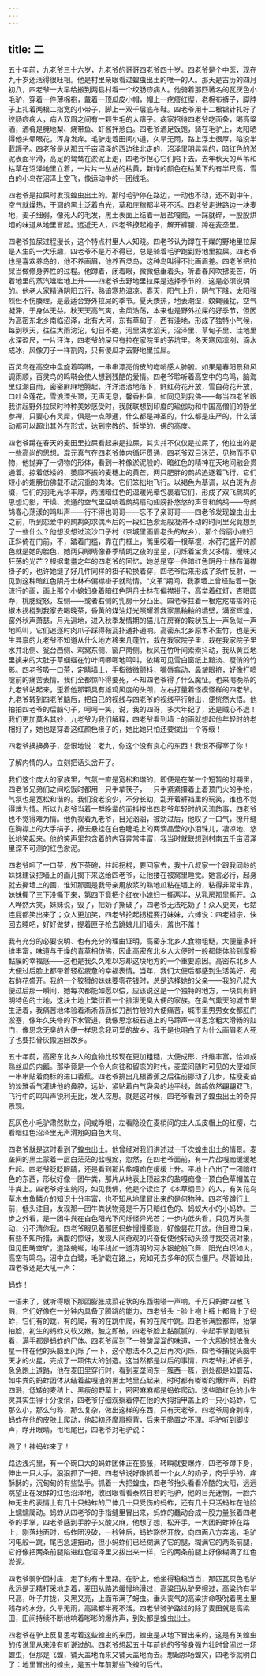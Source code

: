 ```yaml
---
---
---
```

title: 二
---




五十年前，九老爷三十六岁，九老爷的哥哥四老爷四十岁。四老爷是个中医，现在九十岁还活得很旺相。他是村里亲眼看过蝗虫出土的唯一的人。那天是古历的四月初八，四老爷一大早给搬到两县村看一个绞肠痧病人。他骑着那匹著名的瓦灰色小毛驴，穿着一件薄棉袍，戴着一顶瓜皮小帽，帽上一疙瘩红缨，老棉布裤子，脚脖子上扎着两根二指宽的小带子，脚上一双千层底布鞋。四老爷用十二根银针扎好了绞肠痧病人，病人双眉之间有一颗生毛的大痦子。病家招待四老爷吃面条，喝高粱酒，酒肴是腌地梨、烧带鱼、虾酱拌葱白。四老爷酒足饭饱，骑在毛驴上，太阳晒得他头晕眼花，浑身发痒。毛驴走着田间小道，久旱无雨，路上浮土很厚，陷没半截蹄子。四老爷是从那五千亩沼泽的西边往北走的，沼泽里明晃晃的，暗红色的淤泥表面平滑，高足的鹭鸶在淤泥上走，四老爷担心它们陷下去。去年秋天的芦苇和枯草在沼泽地里立着，一片片一丛丛的枯黄，新绿的颜色在枯黄下约有半尺高，雪白的小鸟在沼泽上空飞，像运动中的一团绒毛。

四老爷是拉屎时发现蝗虫出土的。那时毛驴停在路边，一动也不动，还不到中午，空气就燥热，干涸的黑土泛着白光，草和庄稼都半死不活。四老爷走进路边一块麦地，麦子细弱，像死人的毛发，黑土表面上结着一层盐嘎痂，一踩就碎，一股股烘烟的味道从地里冒起。远近无人，四老爷撩起袍子，解开裤腰，蹲在麦垄里。

四老爷拉屎过程漫长，这个特点村里人人知晓。四老爷认为蹲在干燥的野地里拉屎是人生的一大乐趣，四老爷不是万不得已，总是骑着毛驴跑到野地里拉屎。四老爷也是喜欢养鸟的，他不养画眉，他养百灵鸟，这种鸟叫得不比画眉差。四老爷把拉屎当做修身养性的过程。他蹲着，闭着眼，微微低垂着头，听着春风吹拂麦芒，听着地里的蒸汽咝咝地上升——四老爷去野地里拉屎是选择季节的，这是必须说明的。他老人家精通阴阳五行，熟谙寒热温凉。春天，阳气上升，阴气下降，太阳强烈但不伤腠理，是最适合野外拉屎的季节。夏天燠热，地表潮湿，蚊蝇骚扰，空气凝滞，于身体无益。秋天天高气爽，金风浩荡，本来也是野外拉屎的好季节，但因为高密东北乡南临沼泽，北有大河，东有草甸子，西有洼地，形成了独特小气候，每到秋天，往往大雨滂沱，旬日不绝，河里洪水滔天，沼泽里、草甸子里、洼地里水深盈尺，一片汪洋，四老爷的屎只有拉在家院里的茅坑里。冬天寒风凛冽，滴水成冰，风像刀子一样割肉，只有傻瓜才去野地里拉屎。

百灵鸟在高空中盘旋着鸣啭，一串串漂亮俏皮的唿哨感人肺腑。如果是春阳景和风调雨顺，百灵鸟的鸣啭会使人想到残酷的爱情。四老爷聆听着高空中的鸟鸣，脑海里红潮白雨，密密麻麻地腾起，洋洋洒洒地落下，鲜红荷花开放，雪白荷花开放，口吐金莲花，雪浪湮头顶，无声无息，馨香扑鼻，如同见到我佛——每当四老爷跟我讲起野外拉屎时种种美妙感受时，我就联想到印度的瑜伽功和中国高僧们的静坐参禅，只要心有灵犀，俱是一点即通，什么都是神圣的，什么都是庄严的，什么活动都可以超出其外在形式，达到宗教的、哲学的、佛的高度。

四老爷蹲在春天的麦田里拉屎看起来是拉屎，其实并不仅仅是拉屎了，他拉出的是一些高尚的思想。混元真气在四老爷体内循环贯通，四老爷双目迷茫，见物而不见物，他抛弃了一切物的形体，看到一种像淤泥般的、暗红色的精神在天地间融会贯通着。掠着低矮的、萎靡不振的麦穗上的黄芒，两只肥胖的鹧鸪追逐着飞行，它们短小的翅膀仿佛载不动沉重的肉体。它们笨拙地飞行。以褐色为基调，以白斑为点缀，它们的羽毛光华丰厚，两团暗红色的温暖光晕包裹着它们，形成了双飞鹧鸪的思想幻影，干燥、流通的空气里回响着鹧鸪扇动翅膀扑悠悠的声音和鹧鸪——母鹧鸪春心荡漾的鸣叫声——行不得也哥哥——忘不了亲哥哥——四老爷发现蝗虫出土之前，听到恋爱中的鹧鸪的求偶声后的一段红色淤泥般凝滞不动的时间里究竟想到了一些什么？他想没想过流沙口子村（京城里画眉老头的故乡），那个俏丽小媳妇正斜倚在门前，不，踏着门槛，靠在门框上，嘴里咬着一根草棍，水荇花盛开的颜色就是她的脸色，她两只眼睛像春季晴朗之夜的星星，闪烁着宝贵又多情、暧昧又狂荡的光芒？根据耄耋之年的四老爷的回忆，她总是穿一件暗红色阴丹士林布偏襟褂子的，也许她缝了好几件同样的褂子轮换着穿，四老爷后来形成了条件反射，一见到这种暗红色阴丹士林布偏襟褂子就动情。“文革”期间，我家墙上曾经贴着一张流行的画，画上那个小媳妇身着暗红色阴丹士林布偏襟褂子，高举着红灯，杏眼圆睁，桃腮绽怒，左侧——或者右侧的乳房十分凸出。四老爷拄着一根疙疙瘩瘩的花椒木拐棍到我家去喝晚茶，昏黄的煤油灯光照耀着我家黑釉釉的墙壁，满室辉煌，窗外秋声萧瑟，月光遍地，进入秋季发情期的猫儿在房脊的鞍状瓦上一声急似一声地鸣叫，它们追逐时肉爪子踩得鞍瓦扑通扑通响。高密东北乡原本不生竹，也是天生异禀的九老爷不知道从什么地方移来几蓬竹，栽在我家院子里，栽在我家院子里水井北侧、瓮台西侧、鸡窝东侧、窗户南侧。秋风在竹叶间索索抖动，我从黄豆地里擒来的大肚子草蝈蝈在竹叶间唧唧地鸣叫，依稀可见雪白窗纸上黯淡、瘦俏的竹影。四老爷吸一口茶，定睛墙上，手指微微颤抖，嘴唇翕动，鼻皱眼挤，好像打喷嚏前的痛苦表情。我们全都惊吓得要死，不知四老爷得了什么魔怔。也来喝晚茶的九老爷站起来，歪着他那颗具有雄鸡风度的头颅，左右打量着怪模怪样的四老爷。九老爷转到四老爷脑后，把自己的视线与四老爷的视线平行射出，便恍然大悟。他拍拍四老爷的后脑勺子，呵呵一笑，说，我的四哥，多大年纪了，还是贼心不退！我们更加莫名其妙，九老爷为我们解释，四老爷看到墙上的画就想起他年轻时的老相好了，她也是穿着这红颜色褂子的，她比她只怕还要俊出一个等级！

四老爷擤擤鼻子，怨恨地说：老九，你这个没有良心的东西！我恨不得宰了你！

了解内情的人，立刻把话头岔开了。

我们这个庞大的家族里，气氛一直是宽松和谐的，即便是在某一个短暂的时期里，四老爷兄弟们之间吃饭时都用一只手拿筷子，一只手紧紧攥着上着顶门火的手枪，气氛也是宽松和谐的。我们没老没少，不分长幼，乱开着裤裆里的玩笑，谁也不觉得难为情。所以九老爷当着一群晚辈的面抖搂出四老爷年轻时的风流韵事，四老爷也不觉得难为情。他仇视着九老爷，目光汹汹，被劝过后，他叹了一口气，撩开缝在胸襟上的大手绢子，擦去悬挂在白色睫毛上的两滴晶莹的小泪珠儿，凄凉地、悠长地笑起来。他的笑声里包含着的内容异常丰富，我当时就联想到村南五千亩沼泽里深不可测的红色淤泥。

四老爷咂了一口茶，放下茶碗，拄起拐棍，要回家去，我十八叔家一个跟我同龄的妹妹建议把墙上的画儿揭下来送给四老爷，让他搂在被窝里睡觉。她言必行，起身就去撕墙上的画，谁知那画是我母亲用放浆的熟地瓜粘在墙上的，粘得非常牢靠，妹妹撕了三下没撕下来，第四下竟把个红衣小媳妇一撕两半，从乳房那里撕开。众人哗然大笑，妹妹说，毁了，把奶子撕破了，四老爷无法吃奶了！众人更笑，七姑连屁都笑出来了；众人更加笑，四老爷抡起拐棍要打妹妹，六婶说：四老祖宗，快回去睡吧，好好做梦，提着匣子枪去跳娘儿们墙头，羞也不羞！

我有充分的必要说明、也有充分的理由证明，高密东北乡人食物粗糙，大便量多纤维丰富，味道与干燥的青草相仿佛，因此高密东北乡人大便时一般都能体验到摩擦黏膜的幸福感——这也是我久久难以忘却这块地方的一个重要原因。高密东北乡人大便过后脸上都带着轻松疲惫的幸福表情。当年，我们大便后都感到生活美好，宛若鲜花盛开。我的一个狡猾的妹妹要零花钱时，总是选择她的父亲——我的八叔大便过后那一瞬间，她每次都能如愿以偿，应该说这是一个独特的地方，一块具有鲜明特色的土地，这块土地上繁衍着一个排泄无臭大便的家族。在臭气熏天的城市里生活着，我痛苦地体验着淅淅沥沥如刀刮竹般的大便痛苦，城市里男男女女都肛门淤塞，像年久失修的下水管道，我像思念板石道上的马蹄声一样思念粗大滑畅的肛门，像思念无臭的大便一样思念我可爱的故乡，我于是也明白了为什么画眉老人死了也要把骨灰搬运回故乡。

五十年前，高密东北乡人的食物比较现在更加粗糙，大便成形，纤维丰富，恰如成熟丝瓜的内瓤。那毕竟是一个令人向往和留恋的时代，麦垄间随时可见的大便如同一串串贴着商标的进口香蕉。四老爷排出几根香蕉之后往前挪动了几步，枯瘦麦苗的淡雅香气灌进他的鼻腔，远处，紧贴着白气袅袅的地平线，鹧鸪依然翩翩双飞，飞行中的鸣叫声锐利无比，发人深思。就是这时候，四老爷看到了蝗虫出土的奇异景观。

瓦灰色小毛驴肃然默立，间或睁眼，左看隐没在麦梢间的主人瓜皮帽上的红樱，右看暗红色沼泽里无声滑翔的白色大鸟。

四老爷就是这时看到了蝗虫出土。他曾经对我们讲述过一千次蝗虫出土的情景。麦垄间的黑土蒙着一层白茫茫的盐嘎痂，忽然，在四老爷面前，有一片盐嘎痂缓缓地升起。四老爷眨眨眼睛，还是看到那片盐嘎痂在缓缓上升。平地上凸出了一团暗红色的东西，形状好像一团牛粪，那片从地表上顶起来的盐嘎痂像一顶白色草帽盖在牛粪上。四老爷好生纳闷，如见我佛，他是个读烂了《本草纲目》的人，有关花鸟草木虫鱼鳞介的知识十分丰富，也不知从地里冒出来的是何物种。四老爷蹲行上前，低头注目，发现那一团牛粪状物竟是千万只暗红色的、蚂蚁大小的小蚂蚱。三步之外看，是一团牛粪在白色阳光下闪烁怪异光芒；一步内低头看，只见万头攒动，分不清你我。四老爷眼见着那团蚂蚱慢慢膨胀，好像昙花开放。他目瞪口呆，有些不知所措，满腹的惊讶，发现人间奇观的兴奋促使他转动头颈寻找交流对象，但见田畴空旷，道路蜿蜒，地平线如一道清明的河水银蛇般飞舞，阳光白炽如火，高空有鸣鸟，沼中立白鹭，毛驴戳在路上，宛如死去多年的灰白僵尸。尽管如此，四老爷还是大吼一声：

蚂蚱！

一语未了，就听得眼下那团膨胀成菜花状的东西啪嗒一声响，千万只蚂蚱四散飞溅，它们好像在一分钟内具备了腾跳的能力，四老爷头上脸上袍上裤上都溅上了蚂蚱，它们有的跳，有的爬，有的在跳中爬，有的在爬中跳。四老爷满脸都痒，抬掌拍脸，初生的蚂蚱又软又嫩，触之即破，四老爷脸上黏腻腻的，举起手掌到眼前看，满手都是蚂蚱的尸体。四老爷闻到了一股酸溜溜的味道，一个大胆的想法像火星一样在他的头脑里闪烁了一下，这个想法不久之后再次闪烁，四老爷捕捉头脑中天才的火星，完成了一项伟大的创造。这当然都是以后的事情，四老爷扎好裤子，急急跑上道路，他在麦田里穿行时，看到麦垄间东一簇西一簇，到处都是如蘑菇、如牛粪的蚂蚱团体从结着盐嘎渣的黑土地里凸起来，时时都有嘭嘭的爆炸声，蚂蚱四溅，低矮的麦秸上、黑瘦的野草上，密密麻麻都是蚂蚱爬动。这些暗红色的小生灵其实生得十分俊俏，四老爷仔细观察着停在他的大拇指甲盖上的一只小蚂蚱，它那么小，那么匀称，那么复杂，做出这样的东西，只有天老爷。四老爷周身刺痒，蚂蚱在他的皮肤上爬动，他起初还摩肩擦背，后来干脆置之不理。毛驴听到脚步声，睁开眼睛，甩甩尾巴，四老爷对毛驴说：

毁了！神蚂蚱来了！

路边浅沟里，有一个碗口大的蚂蚱团体正在膨胀，转瞬就要爆炸，四老爷蹲下身，伸出一只大手，狠狠抓了一把。四老爷说好像抓着一个女人的奶子，肉乎乎的，痒酥酥的，沉甸甸的有些坠手。抓着一大把蝗虫，四老爷抬头看看冷酷的太阳，远远眺望正在发酵的红色沼泽地，收回眼看看泰然自若的毛驴，他的目光迷惘，一脸六神无主的表情上有几十只蚂蚱的尸体几十只受伤的蚂蚱，还有几十只活蚂蚱在他脸上蠕蠕爬动。蚂蚱从四老爷的手指缝里冒出来，蚂蚱的蠢动合成一股力量胀着四老爷的手掌，四老爷感到手脖子又酸又麻，他想了想，松开手，一大团蚂蚱掉在路上，刚落地面时，蚂蚱团没破，一秒钟后，蚂蚱豁然开放，向四面八方奔逃，毛驴闪电般一跳，尾巴急遽扭动，但小蚂蚱们已经糊满了它的腿，糊满它的两条前腿，它好像把两条前腿陷进红色沼泽里又拔出来一样，它的两条前腿上好像糊满了红色淤泥。

四老爷骑驴回村庄，走了约有十里路。在驴上，他坐得稳稳当当，那匹瓦灰色毛驴永远是无精打采地走着，麦田从路边缓慢地滑过，高粱田从驴旁擦过，高粱约有半尺高，叶子并拢，又黑又亮，上面布满了蚜虫。垂头丧气的高粱拼命吸吮着黑土里残存的水分，久旱无雨，高粱都半死不活。四老爷骑驴路过的除了麦田就是高粱田，田间持续不断地响着嘭嘭的爆炸声，到处都是蝗虫出土。

四老爷在驴上反复思考着这些蝗虫的来历，蝗虫是从地下冒出来的，这是有关蝗虫的传说里从来没有听说过的。四老爷想起五十年前他的爷爷身强力壮时曾闹过一场蝗虫，但那是飞蝗，铺天盖地而来又铺天盖地而去。想起那场蝗灾，四老爷就明白了：地里冒出的蝗虫，是五十年前那些飞蝗的后代。